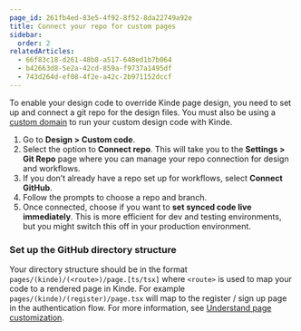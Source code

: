 ```yaml
---
page_id: 261fb4ed-83e5-4f92-8f52-8da22749a92e
title: Connect your repo for custom pages
sidebar:
  order: 2
relatedArticles:
  - 66f83c18-d261-48b8-a517-648ed1b7b064
  - b42663d8-5e2a-42cd-859a-f9737a1495df
  - 743d264d-ef08-4f2e-a42c-2b971152dccf
---
```


To enable your design code to override Kinde page design, you need to set up and connect a git repo for the design files. You must also be using a [custom domain](/build/domains/pointing-your-domain/) to run your custom design code with Kinde.

1. Go to **Design > Custom code**.
2. Select the option to **Connect repo**. This will take you to the **Settings > Git Repo** page where you can manage your repo connection for design and workflows.
3. If you don’t already have a repo set up for workflows, select **Connect GitHub**. 
4. Follow the prompts to choose a repo and branch. 
5. Once connected, choose if you want to **set synced code live immediately**. This is more efficient for dev and testing environments, but you might switch this off in your production environment.

### Set up the GitHub directory structure

Your directory structure should be in the format `pages/(kinde)/(<route>)/page.[ts/tsx]` where `<route>` is used to map your code to a rendered page in Kinde. For example `pages/(kinde)/(register)/page.tsx` will map to the register / sign up page in the authentication flow. For more information, see [Understand page customization](/design/design-with=code/understand-page-design/).
